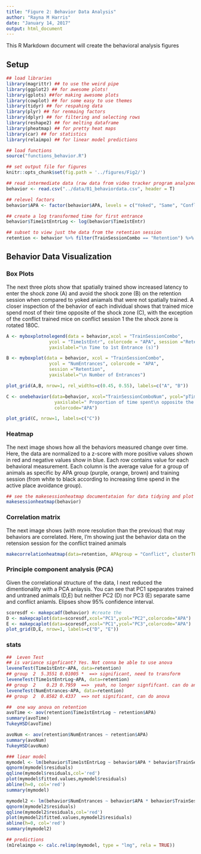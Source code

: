 ```yaml
---
title: "Figure 2: Behavior Data Analysis"
author: "Rayna M Harris"
date: "January 14, 2017"
output: html_document
---
```

  
This R Markdown document will create the behavioral analysis figures

## Setup

```r
## load libraries 
library(magrittr) ## to use the weird pipe
library(ggplot2) ## for awesome plots!
library(gplots) ##for making awesome plots
library(cowplot) ## for some easy to use themes
library(tidyr) ## for respahing data
library(plyr) ## for renmaing factors
library(dplyr) ## for filtering and selecting rows
library(reshape2) ## for melting dataframe
library(pheatmap) ## for pretty heat maps
library(car) ## for statistics
library(relaimpo) ## for linear model predictions

## load functions 
source("functions_behavior.R")

## set output file for figures 
knitr::opts_chunk$set(fig.path = '../figures/Fig2/')

## read intermediate data (raw data from video tracker program analyzed in matlab)
behavior <- read.csv("../data/01_behaviordata.csv", header = T)

## relevel factors
behavior$APA <- factor(behavior$APA, levels = c("Yoked", "Same", "Conflict"))

## create a log transformed time for first entrance
behavior$Time1stEntrLog <- log(behavior$Time1stEntr)

## subset to view just the data from the retention session
retention <- behavior %>% filter(TrainSessionCombo == "Retention") %>%  droplevels() 
```

## Behavior Data Visualization 

### Box Plots
The next three plots show that spatially trained show increased latency to enter the shock zone (A) and avoid the shock zone (B) on the retention session when compared to yoked aniamals that were not spatially trained. A closer inspection of the behavior of each individual shows that trained mice spend most of their time opposite of the shock zone (C), with the exception of the conflict trained mice on conflict session 1 the the shock zone is rotated 180C.

```r

A <- myboxplotnolegend(data = behavior,xcol = "TrainSessionCombo", 
                ycol = "Time1stEntr", colorcode = "APA", session ="Retention",
                yaxislabel="\n Time to 1st Entrance (s)")

B <- myboxplot(data = behavior, xcol = "TrainSessionCombo", 
                ycol = "NumEntrances", colorcode = "APA", 
                session ="Retention",
                yaxislabel="\n Number of Entrances") 

plot_grid(A,B, nrow=1, rel_widths=c(0.45, 0.55), labels=c("A", "B"))

C <- onebehavior(data=behavior, xcol="TrainSessionComboNum", ycol="pTimeOPP",
                  yaxislabel=" Proportion of time spent\n opposite the shock zone",
                  colorcode="APA")

plot_grid(C, nrow=1, labels=c("C"))

```

### Heatmap
The next image shows how all the behaviors measured change over time. Here, the data are normalized to a z-score with more positive values shown in red and negative values show in blue. Each row contains value for each behavioral measurement. Each column is the average value for a group of animals as specific by APA group (purple, orange, brown) and training session (from white to black according to increasing time spend in the active place avoidance group). 

```r
## see the makesessionheatmap documentataion for data tidying and plot specifications
makesessionheatmap(behavior)
```

### Correlation matrix
The next image shows (with more resolution than the previous) that may behaviors are correlated. Here, I'm showing just the behavior data on the retension session for the conflict trained animals 

```r
makecorrelationheatmap(data=retention, APAgroup = "Conflict", clusterTF =T)
```

### Principle component analysis (PCA)
Given the correlational structure of the data, I next reduced the dimentionality with a PCA anlaysis. You can see that PC1 speparates trained and untraned animals (D,E) but neither PC2 (D) nor PC3 (E) separate same and conflict aniamls. Elipses show 95% confidence interval.

```r
scoresdf <- makepcadf(behavior) #create the 
D <- makepcaplot(data=scoresdf,xcol="PC1",ycol="PC2",colorcode="APA")
E <- makepcaplot(data=scoresdf,xcol="PC1",ycol="PC3",colorcode="APA")
plot_grid(D,E, nrow=1, labels=c("D", "E"))

```




### stats
```r
##  Leven Test
## is variance signficant? Yes. Not conna be able to use anova
leveneTest(Time1stEntr~APA, data=retention)
## group  2  5.3551 0.01005 *  ==> significant, need to transform
leveneTest(Time1stEntrLog~APA, data=retention)
## group  2    0.23 0.7959  ==>  yeah, no longer signfifcant. can do anova
leveneTest(NumEntrances~APA, data=retention)
## group  2  0.8582 0.4337  ==> not significant, can do anova

##  one way anova on retention
avoTime <- aov(retention$Time1stEntrLog ~ retention$APA)
summary(avoTime)
TukeyHSD(avoTime)

avoNum <- aov(retention$NumEntrances ~ retention$APA)
summary(avoNum)
TukeyHSD(avoNum)

### liear model
mymodel <- lm(behavior$Time1stEntrLog ~ behavior$APA * behavior$TrainSessionCombo)
qqnorm(mymodel$residuals)
qqline(mymodel$residuals,col='red')
plot(mymodel$fitted.values,mymodel$residuals)
abline(h=0, col='red')
summary(mymodel)

mymodel2 <- lm(behavior$NumEntrances ~ behavior$APA * behavior$TrainSessionCombo)
qqnorm(mymodel2$residuals)
qqline(mymodel2$residuals,col='red')
plot(mymodel2$fitted.values,mymodel2$residuals)
abline(h=0, col='red')
summary(mymodel2)

## predictions
(m1relaimpo <- calc.relimp(mymodel, type = "lmg", rela = TRUE))
```




